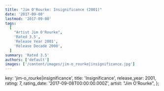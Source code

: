 ```yaml
---
title: "Jim O'Rourke: Insignificance (2001)"
date: '2017-09-08'
lastmod: '2017-09-08'
tags:
  [
    "Artist Jim O'Rourke",
    'Rated 3.5',
    'Release Year 2001',
    'Release Decade 2000',
  ]
summary: 'Rated 3.5'
authors: ['default']
images: ['/content/images/jim-o_rourke|insignificance.jpg']
---
```


  key: 'jim-o_rourke|insignificance',
  title: 'Insignificance',
  release_year: 2001,
  rating: 7,
  rating_date: '2017-09-08T00:00:00.000Z',
  artist: "Jim O'Rourke",
};

<MusicRating data={data} />
